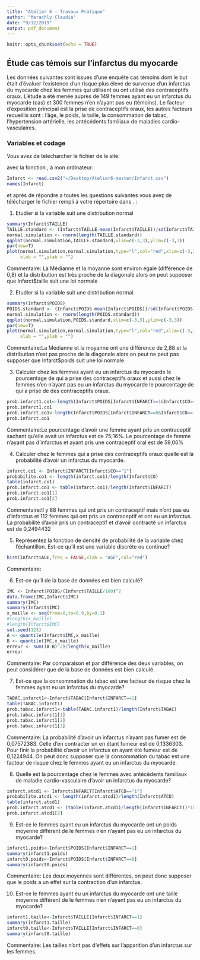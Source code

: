 ```yaml
---
title: "Atelier 6 - Travaux Pratique"
author: "Marachly Claudia"
date: "9/12/2019"
output: pdf_document
---
```


```r
knitr::opts_chunk$set(echo = TRUE)
```

## Étude cas témois sur l'infarctus du myocarde

Les données suivantes sont issues d'une enquête cas témoins dont le but  était d'évaluer l'existence d'un risque plus élevé de survenue d'un infarctus du myocarde chez les femmes qui utilisent ou ont utilisé des contraceptifs oraux. L'étude a  été menée auprès de 149 femmes ayant eu un infarctus du myocarde (cas) et 300 femmes n'en n'ayant pas eu (témoins). Le facteur d’exposition principal est la prise de contraceptifs oraux, les autres facteurs recueillis sont : l'âge, le poids, la taille, la consommation de tabac, l'hypertension artérielle, les antécédents familiaux de maladies cardio-vasculaires.

### Variables et codage

\begin{tabular}{|l|p{5cm}|c|}
\hline
Description & Unite ou Codage & Variable \\
\hline
Infarctus du myocarde & 0 = Témoins; 1 = Cas & \texttt{INFARCT} \\
\hline
Prise de contraceptifs oraux & 0 = Jamais; 1 = Oui & \texttt{CO} \\
\hline
Consommation de tabac & 0 = Non;
1 = Fumeuse actuelle; 2 = Ancienne fumeuse & \texttt{TABAC} \\
\hline
Âge & Années & \texttt{AGE} \\
\hline
Poids & kg & \texttt{POIDS} \\
\hline
Taille & cm  & \texttt{TAILLE} \\
\hline 
Antécédents familiaux de maladie cardio-vasculaire & 0 = Non ; 1 = Oui & \texttt{ATCD} \\
\hline
Hypertension artérielle  &  0 = Non ; 1 = Oui & \texttt{HTA} \\
\hline
\end{tabular}

Vous avez de telecharcher le fichier \texttt{Infarct.csv} de le site:

\url{https://github.com/afalco/Atelier6/}

avec la fonction \texttt{read.csv2()}, à mon ordinateur:

```r
Infarct <- read.csv2("~/Desktop/Atelier6-master/Infarct.csv")
names(Infarct)
```

et après de répondre a toutes les questions suivantes vous avez de télécharger le fichier \texttt{Atelier6.Rmd} rempli à votre répertoire dans \url{https://github.com/}. \textbf{La data limite pour le rentrer est le lundi 23 décembre 2019}:


 1. Etudier si la variable \texttt{TAILLE} suit une distribution normal
 
```r
summary(Infarct$TAILLE)
TAILLE.standard <- (Infarct$TAILLE-mean(Infarct$TAILLE))/sd(Infarct$TAILLE)
normal.simulation <- rnorm(length(TAILLE.standard))
qqplot(normal.simulation,TAILLE.standard,xlim=c(-3,3),ylim=c(-3,3))
par(new=T)
plot(normal.simulation,normal.simulation,type="l",col="red",xlim=c(-3,3),ylim=c(-3,3),
     xlab = "",ylab = "")
```

Commentaire: La Médianne et la moyanne sont environ égale (différence de 0,8) et la distribution est très proche de la diagonale alors on peut supposer que Infarct$taille suit une loi normale 

 2. Etudier si la variable \texttt{POIDS} suit une distribution normal.
 
```r
summary(Infarct$POIDS)
POIDS.standard <- (Infarct$POIDS-mean(Infarct$POIDS))/sd(Infarct$POIDS)
normal.simulation <- rnorm(length(POIDS.standard))
qqplot(normal.simulation,POIDS.standard,xlim=c(-3,3),ylim=c(-3,3))
par(new=T)
plot(normal.simulation,normal.simulation,type="l",col="red",xlim=c(-3,3),ylim=c(-3,3),
     xlab = "",ylab = "")
```

Commentaire:La Médianne et la moyanne ont une différence de 2,88 et la distribution n'est pas proche de la diagonale alors on peut ne peut pas supposer que Infarct$poids suit une loi normale

 3. Calculer chez les femmes ayant eu un infarctus du myocarde le pourcentage de qui a prise des contraceptifs oraux et aussi chez le femmes n'en n'ayant pas eu un infarctus du myocarde le pourcentage de qui a prise de des contraceptifs oraux. 
 
```r
prob.infarct1.co1<-length(Infarct$POIDS[Infarct$INFARCT==1&Infarct$CO==1])/length(Infarct$POIDS[Infarct$INFARCT])*100
prob.infarct1.co1
prob.infarct.co1<-length(Infarct$POIDS[Infarct$INFARCT==0&Infarct$CO==1])/length(Infarct$POIDS[Infarct$INFARCT])*100
prob.infarct.co1
```
 
Commentaire:Le pourcentage d'avoir une femme ayant pris un contraceptif sachant qu'elle avait un infarctus est de 75;16%. Le pourcentage de femme n'ayant pas d'infarctus et ayant pris une contraceptif oral est de 59,06%

 4. Calculer chez le femmes qui a prise des contraceptifs oraux quelle est la probabilité d'avoir un infarctus du myocarde.

```r
infarct.co1 <- Infarct$INFARCT[Infarct$CO=="1"]
probabilite.co1 <- length(infarct.co1)/length(Infarct$CO)
table(infarct.co1)
prob.infarct.co1 <- table(infarct.co1)/length(Infarct$INFARCT)
prob.infarct.co1[1]
prob.infarct.co1[2]
```
 
 Commentaire:Il y 88 femmes qui ont pris un contraceptif mais n'ont pas eu d'infarctus et 112 femmes qui ont pris un contraceptif et ont eu un infarctus.
La probabilité d'avoir pris un contraceptif et d'avoir contracté un infarctus est de 0,2494432

 5. Représentez la fonction de densité de probabilité de la variable \texttt{AGE} chez l'échantillon. Est-ce qu'il est une variable discrète ou continue?
 
```r
hist(Infarct$AGE,freq = FALSE,xlab = "AGE",col="red")
```
 
 Commentaire:


  6. Est-ce qu'il \texttt{IMC} de la base de données \texttt{Infarct} est bien calculé?
 
    
```r
IMC <- Infarct$POIDS/(Infarct$TAILLE/100)^2
data.frame(IMC,Infarct$IMC)
summary(IMC)
summary(Infarct$IMC)
x_maille <- seq(from=0,to=0.9,by=0.1)
#length(x_maille)
#length(Infarct$IMC)
set.seed(123)
A <- quantile(Infarct$IMC,x_maille)
B <- quantile(IMC,x_maille)
erreur <- sum((A-B)^2)/length(x_maille)
erreur
```

 
Commentaire: Par comparaison et par différence des deux variables, on peut considérer que  \texttt{IMC} de la base de données \texttt{Infarct} est bien calculé.

 
 7. Est-ce que la consommation du tabac est une facteur de risque chez le femmes ayant eu un infarctus du myocarde?
 

```r
TABAC.infarct1<-Infarct$TABAC[Infarct$INFARCT==1]
table(TABAC.infarct1)
prob.tabac.infarct1<-table(TABAC.infarct1)/length(Infarct$TABAC)
prob.tabac.infarct1[1]
prob.tabac.infarct1[2]
prob.tabac.infarct1[3]
```

Commentaire: La probabilité d'avoir un infarctus n'ayant pas fumer est de 0,07572383. Celle d'en contracter un en étant fumeur est de 0,1336303. Pour finir la probabilité d'avoir un infarctus en ayant été fumeur est de 0,1224944. On peut donc supposer que la consommation du tabac est une facteur de risque chez le femmes ayant eu un infarctus du myocarde.


  8. Quelle est la pourcentage chez le femmes avec antécédents familiaux de maladie cardio-vasculaire d'avoir un infarctus du myocarde?
  
```r
infarct.atcd1 <- Infarct$INFARCT[Infarct$ATCD=="1"]
probabilite.atcd1 <- length(infarct.atcd1)/length(Infarct$ATCD)
table(infarct.atcd1)
prob.infarct.atcd1 <- (table(infarct.atcd1)/length(Infarct$INFARCT))*100
prob.infarct.atcd1[2]
```

  9. Est-ce le femmes ayant eu un infarctus du myocarde ont un poids moyenne différent de le femmes n'en n'ayant pas eu un infarctus du myocarde?
  
```r
infarct1.poids<-Infarct$POIDS[Infarct$INFARCT==1]
summary(infarct1.poids)
infarct0.poids<-Infarct$POIDS[Infarct$INFARCT==0]
summary(infarct0.poids)
```
  
  Commentaire: Les deux moyennes sont différentes, on peut donc supposer que le poids a un effet sur la contraction d'un infarctus.
  
  10. Est-ce le femmes ayant eu un infarctus du myocarde ont une taille moyenne différent de le femmes n'en n'ayant pas eu un infarctus du myocarde?

```r
infarct1.taille<-Infarct$TAILLE[Infarct$INFARCT==1]
summary(infarct1.taille)
infarct0.taille<-Infarct$TAILLE[Infarct$INFARCT==0]
summary(infarct0.taille)
```

  Commentaire: Les tailles n'ont pas d'effets sur l'apparition d'un infarctus sur les femmes.